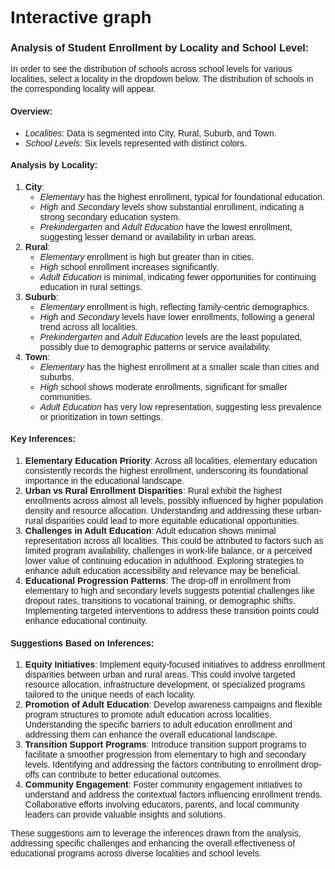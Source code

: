 # Interactive graph
### Analysis of Student Enrollment by Locality and School Level:

In order to see the distribution of schools across school levels for various localities, select a locality in the dropdown below. The distribution of schools in the corresponding locality will appear.

<style>
  * {
    font-family: sans-serif;
  }
</style> 

<div id="chart2">
</div>

<div id="chart">
</div>

<script src="https://d3js.org/d3.v6.min.js"></script>
<script src="https://cdn.jsdelivr.net/npm/d3@7"></script>
<script src="./scripts/myscript.js"></script>

#### Overview:

-   *Localities*: Data is segmented into City, Rural, Suburb, and Town.
-   *School Levels*: Six levels represented with distinct colors.

#### Analysis by Locality:

1.  **City**:
    -   *Elementary* has the highest enrollment, typical for foundational education.
    -   *High* and *Secondary* levels show substantial enrollment, indicating a strong secondary education system.
    -   *Prekindergarten* and *Adult Education* have the lowest enrollment, suggesting lesser demand or availability in urban areas.
2.  **Rural**:
    -   *Elementary* enrollment is high but greater than in cities.
    -   *High* school enrollment increases significantly.
    -   *Adult Education* is minimal, indicating fewer opportunities for continuing education in rural settings.
3.  **Suburb**:
    -   *Elementary* enrollment is high, reflecting family-centric demographics.
    -   *High* and *Secondary* levels have lower enrollments, following a general trend across all localities.
    -   *Prekindergarten* and *Adult Education* levels are the least populated, possibly due to demographic patterns or service availability.
4.  **Town**:
    -   *Elementary* has the highest enrollment at a smaller scale than cities and suburbs.
    -   *High* school shows moderate enrollments, significant for smaller communities.
    -   *Adult Education* has very low representation, suggesting less prevalence or prioritization in town settings.

#### Key Inferences:

1.  **Elementary Education Priority**: Across all localities, elementary education consistently records the highest enrollment, underscoring its foundational importance in the educational landscape.
2.  **Urban vs Rural Enrollment Disparities**: Rural exhibit the highest enrollments across almost all levels, possibly influenced by higher population density and resource allocation. Understanding and addressing these urban-rural disparities could lead to more equitable educational opportunities.
3.  **Challenges in Adult Education**: Adult education shows minimal representation across all localities. This could be attributed to factors such as limited program availability, challenges in work-life balance, or a perceived lower value of continuing education in adulthood. Exploring strategies to enhance adult education accessibility and relevance may be beneficial.
4.  **Educational Progression Patterns**: The drop-off in enrollment from elementary to high and secondary levels suggests potential challenges like dropout rates, transitions to vocational training, or demographic shifts. Implementing targeted interventions to address these transition points could enhance educational continuity.

#### Suggestions Based on Inferences:

1.  **Equity Initiatives**: Implement equity-focused initiatives to address enrollment disparities between urban and rural areas. This could involve targeted resource allocation, infrastructure development, or specialized programs tailored to the unique needs of each locality.
2.  **Promotion of Adult Education**: Develop awareness campaigns and flexible program structures to promote adult education across localities. Understanding the specific barriers to adult education enrollment and addressing them can enhance the overall educational landscape.
3.  **Transition Support Programs**: Introduce transition support programs to facilitate a smoother progression from elementary to high and secondary levels. Identifying and addressing the factors contributing to enrollment drop-offs can contribute to better educational outcomes.
4.  **Community Engagement**: Foster community engagement initiatives to understand and address the contextual factors influencing enrollment trends. Collaborative efforts involving educators, parents, and local community leaders can provide valuable insights and solutions.

These suggestions aim to leverage the inferences drawn from the analysis, addressing specific challenges and enhancing the overall effectiveness of educational programs across diverse localities and school levels.

